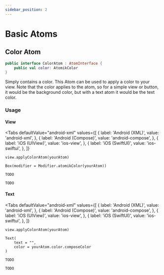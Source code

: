 ```yaml
---
sidebar_position: 2
---
```



# Basic Atoms

<!-- [Dokka](../../../atomik/build/dokka/html/index.html) // Doesnt work -->


## Color Atom

```kotlin
public interface ColorAtom : AtomInterface {
    public val color: AtomikColor
}
``` 

Simply contains a color. This Atom can be used to apply a color to your view. Note that the color applies to the atom, so for a simple view or button, it would be the background color, but with a text atom it would be the text color.

### Usage

#### View

<Tabs
  defaultValue="android-xml"
  values={[
      { label: 'Android (XML)', value: 'android-xml', },
      { label: 'Android (Compose)', value: 'android-compose', },
      { label: 'iOS (UIView)', value: 'ios-view', },
      { label: 'iOS (SwiftUI)', value: 'ios-swiftui', },
  ]}
>
<TabItem value="android-xml">

    view.applyColorAtom(yourAtom)

</TabItem>
<TabItem value="android-compose">

    Box(modifier = Modifier.atomikColor(yourAtom))

</TabItem>
<TabItem value="ios-view">

    TODO

</TabItem>
<TabItem value="ios-swiftui">

    TODO

</TabItem>
</Tabs>

#### Text

<Tabs
  defaultValue="android-xml"
  values={[
      { label: 'Android (XML)', value: 'android-xml', },
      { label: 'Android (Compose)', value: 'android-compose', },
      { label: 'iOS (UIView)', value: 'ios-view', },
      { label: 'iOS (SwiftUI)', value: 'ios-swiftui', },
  ]}
>
<TabItem value="android-xml">

    view.applyColorAtom(yourAtom)

</TabItem>
<TabItem value="android-compose">

    Text(
        text = "",
        color = yourAtom.color.composeColor
    )

</TabItem>
<TabItem value="ios-view">

    TODO

</TabItem>
<TabItem value="ios-swiftui">

    TODO

</TabItem>
</Tabs>

